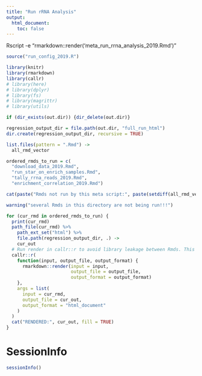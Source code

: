 ```yaml
---
title: "Run rRNA Analysis"
output:
  html_document:
    toc: false
---
```


Rscript -e "rmarkdown::render('meta_run_rrna_analysis_2019.Rmd')"


```r
source("run_config_2019.R")

library(knitr)
library(rmarkdown)
library(callr)
# library(here)
# library(dplyr)
# library(fs)
# library(magrittr)
# library(utils)
```

```r

if (dir_exists(out.dir)) {dir_delete(out.dir)}

regression_output_dir = file.path(out.dir, "full_run_html")
dir.create(regression_output_dir, recursive = TRUE)
```

```r
list.files(pattern = ".Rmd") ->
  all_rmd_vector

ordered_rmds_to_run = c(
  "download_data_2019.Rmd",
  "run_star_on_enrich_samples.Rmd",
  "tally_rrna_reads_2019.Rmd",
  "enrichment_correlation_2019.Rmd")

cat(paste("Rmds not run by this meta script:", paste(setdiff(all_rmd_vector, ordered_rmds_to_run), collapse="\n"), sep="\n"), fill=TRUE)

warning("several Rmds in this directory are not being run!!!")
```

```r
for (cur_rmd in ordered_rmds_to_run) {
  print(cur_rmd)
  path_file(cur_rmd) %>%
    path_ext_set("html") %>%
    file.path(regression_output_dir, .) ->
    cur_out
  # Run render in callr::r to avoid library leakage between Rmds. This fixes a problem knitting enrichment_correlation.Rmd
  callr::r(
    function(input, output_file, output_format) {
      rmarkdown::render(input = input,
                        output_file = output_file,
                        output_format = output_format)
    },
    args = list(
      input = cur_rmd,
      output_file = cur_out,
      output_format = "html_document"
    )
  )
  cat("RENDERED:", cur_out, fill = TRUE)
}
```

# SessionInfo
```r
sessionInfo()
```
